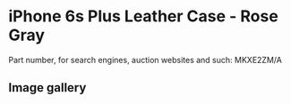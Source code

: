 
# iPhone 6s Plus Leather Case - Rose Gray

Part number, for search engines, auction websites and such: MKXE2ZM/A

## Image gallery

<div style={{ width: "768px" }}>
  <GalleryComponent
    images={[
      {
        original: "/everysource/MKXE2.webp",
        thumbnail: "/everypreview/MKXE2.webp",
      },
      {
        original: "/everysource/MKXE2_AV1_GOLD.webp",
        thumbnail: "/everypreview/MKXE2_AV1_GOLD.webp",
      },
      {
        original: "/everysource/MKXE2_AV1_SILVER.webp",
        thumbnail: "/everypreview/MKXE2_AV1_SILVER.webp",
      },
      {
        original: "/everysource/MKXE2_AV1_SPACE_GRAY.webp",
        thumbnail: "/everypreview/MKXE2_AV1_SPACE_GRAY.webp",
      }
    ]}
  />
</div>
